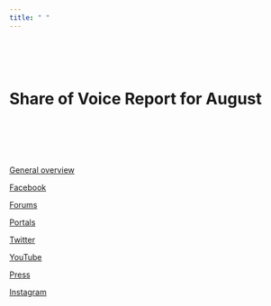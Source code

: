 ```yaml
---
title: " "
---
```


<br>
<br>
<br>


# **Share of Voice Report for August**
<br>
<br>
<br>
<br>




[General overview](https://raw.githack.com/lusiki/Xiaomi/main/8August/General.html#1)

[Facebook](https://raw.githack.com/lusiki/Xiaomi/main/8August/Facebook.html#1)

[Forums](https://raw.githack.com/lusiki/Xiaomi/main/8August/Facebook.html#1)

[Portals](https://raw.githack.com/lusiki/Xiaomi/main/8August/Portals.html)

[Twitter](https://raw.githack.com/lusiki/Xiaomi/main/8August/Twitter.html)

[YouTube](https://raw.githack.com/lusiki/Xiaomi/main/8August/YouTube.html)

[Press](https://raw.githack.com/lusiki/Xiaomi/main/8August/Press.html)

[Instagram](https://raw.githack.com/lusiki/Xiaomi/main8/August/Instagram.html)

